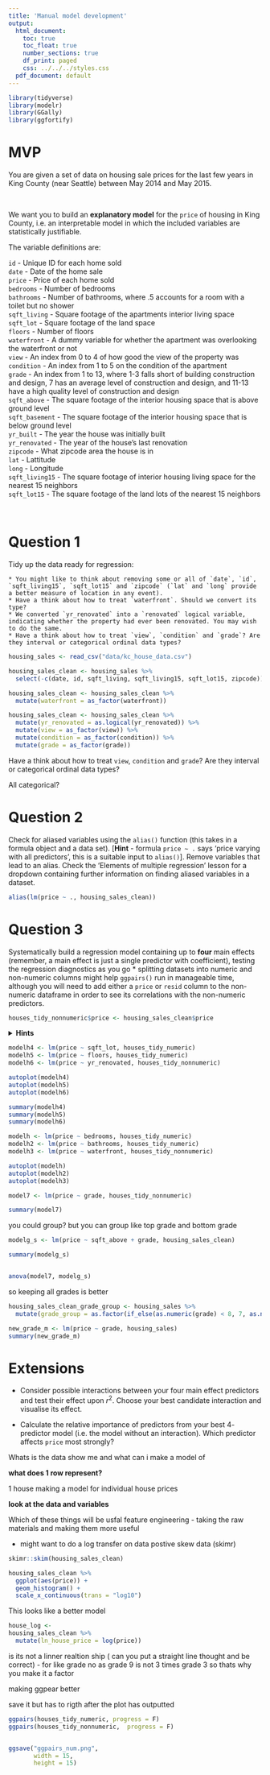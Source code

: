 ```yaml
---
title: 'Manual model development'
output:
  html_document:
    toc: true
    toc_float: true
    number_sections: true
    df_print: paged
    css: ../../../styles.css
  pdf_document: default
---
```

```r

library(tidyverse)
library(modelr)
library(GGally)
library(ggfortify)

```


# MVP

You are given a set of data on housing sale prices for the last few years in King County (near Seattle) between May 2014 and May 2015.

<br>
<div class="emphasis">
We want you to build an **explanatory model** for the `price` of housing in King County, i.e. an interpretable model in which the included variables are statistically justifiable.

The variable definitions are:

`id` - Unique ID for each home sold  
`date` - Date of the home sale  
`price` - Price of each home sold  
`bedrooms` - Number of bedrooms  
`bathrooms` - Number of bathrooms, where .5 accounts for a room with a toilet but no shower  
`sqft_living` - Square footage of the apartments interior living space  
`sqft_lot` - Square footage of the land space  
`floors` - Number of floors  
`waterfront` - A dummy variable for whether the apartment was overlooking the waterfront or not  
`view` - An index from 0 to 4 of how good the view of the property was  
`condition` - An index from 1 to 5 on the condition of the apartment  
`grade` - An index from 1 to 13, where 1-3 falls short of building construction and design, 7 has an average level of construction and design, and 11-13 have a high quality level of construction and design  
`sqft_above` - The square footage of the interior housing space that is above ground level  
`sqft_basement` - The square footage of the interior housing space that is below ground level  
`yr_built` - The year the house was initially built  
`yr_renovated` - The year of the house’s last renovation  
`zipcode` - What zipcode area the house is in  
`lat` - Lattitude  
`long` - Longitude  
`sqft_living15` - The square footage of interior housing living space for the nearest 15 neighbors  
`sqft_lot15` - The square footage of the land lots of the nearest 15 neighbors  
</div>
<br>


# Question 1

Tidy up the data ready for regression:

    * You might like to think about removing some or all of `date`, `id`, `sqft_living15`, `sqft_lot15` and `zipcode` (`lat` and `long` provide a better measure of location in any event).
    * Have a think about how to treat `waterfront`. Should we convert its type?
    * We converted `yr_renovated` into a `renovated` logical variable, indicating whether the property had ever been renovated. You may wish to do the same.
    * Have a think about how to treat `view`, `condition` and `grade`? Are they interval or categorical ordinal data types?


```r
housing_sales <- read_csv("data/kc_house_data.csv")

```

```r
housing_sales_clean <- housing_sales %>% 
  select(-c(date, id, sqft_living, sqft_living15, sqft_lot15, zipcode)) 
```

```r
housing_sales_clean <- housing_sales_clean %>% 
  mutate(waterfront = as_factor(waterfront))
```

```r
housing_sales_clean <- housing_sales_clean %>% 
  mutate(yr_renovated = as.logical(yr_renovated)) %>% 
  mutate(view = as_factor(view)) %>% 
  mutate(condition = as_factor(condition)) %>%
  mutate(grade = as_factor(grade))
```

Have a think about how to treat `view`, `condition` and `grade`? Are they interval or categorical ordinal data types?

All categorical?


# Question 2

Check for aliased variables using the `alias()` function (this takes in a formula object and a data set). [**Hint** - formula `price ~ .` says 'price varying with all predictors', this is a suitable input to `alias()`]. Remove variables that lead to an alias. Check the 'Elements of multiple regression' lesson for a dropdown containing further information on finding aliased variables in a dataset.


```r
alias(lm(price ~ ., housing_sales_clean))
```


# Question 3

Systematically build a regression model containing up to **four** main effects (remember, a main effect is just a single predictor with coefficient), testing the regression diagnostics as you go
    * splitting datasets into numeric and non-numeric columns might help `ggpairs()` run in manageable time, although you will need to add either a `price` or `resid` column to the non-numeric dataframe in order to see its correlations with the non-numeric predictors.

```r
houses_tidy_nonnumeric$price <- housing_sales_clean$price

```

<details>
<summary>**Hints**</summary>
```r
houses_tidy_numeric <- housing_sales_clean %>%
  select_if(is.numeric)

houses_tidy_nonnumeric <- housing_sales_clean %>%
  select_if(function(x) !is.numeric(x))

houses_tidy_nonnumeric$price <- housing_sales_clean$price

ggpairs(houses_tidy_numeric, progress = F)
ggpairs(houses_tidy_nonnumeric,  progress = F)



```
and the same in subsequent rounds of predictor selection with the `resid` column.<br><br>
Remember, if you are not sure whether including a categorical predictor is statistically justified, run an `anova()` test passing in the models with- and without the categorical predictor and check the p-value of the test.
</details>

```r

modelh4 <- lm(price ~ sqft_lot, houses_tidy_numeric)
modelh5 <- lm(price ~ floors, houses_tidy_numeric)
modelh6 <- lm(price ~ yr_renovated, houses_tidy_nonnumeric)

autoplot(modelh4)
autoplot(modelh5)
autoplot(modelh6)

summary(modelh4)
summary(modelh5)
summary(modelh6)


```
```r
modelh <- lm(price ~ bedrooms, houses_tidy_numeric)
modelh2 <- lm(price ~ bathrooms, houses_tidy_numeric)
modelh3 <- lm(price ~ waterfront, houses_tidy_nonnumeric)

autoplot(modelh)
autoplot(modelh2)
autoplot(modelh3)
```

```r

model7 <- lm(price ~ grade, houses_tidy_nonnumeric)

summary(model7)

```


you could group? but you can group like top grade and bottom grade


```r

modelg_s <- lm(price ~ sqft_above + grade, housing_sales_clean)

summary(modelg_s)


anova(model7, modelg_s)
```

so keeping all grades is better 


```r

housing_sales_clean_grade_group <- housing_sales %>% 
  mutate(grade_group = as.factor(if_else(as.numeric(grade) < 8, 7, as.numeric(grade))))

```

```r
new_grade_m <- lm(price ~ grade, housing_sales)
summary(new_grade_m)
```


# Extensions

* Consider possible interactions between your four main effect predictors and test their effect upon $r^2$. Choose your best candidate interaction and visualise its effect. 

* Calculate the relative importance of predictors from your best $4$-predictor model (i.e. the model without an interaction). Which predictor affects `price` most strongly?



Whats is the data show me and what can i make a model of 

**what does 1 row represent?**

1 house 
making a model for individual house prices

**look at the data and variables**

Which of these things will be usfal 
feature engineering 
- taking the raw materials and making them more useful 

- might want to do a log transfer on data postive skew data (skimr)


```r

skimr::skim(housing_sales_clean)

```

```r

housing_sales_clean %>% 
  ggplot(aes(price)) +
  geom_histogram() +
  scale_x_continuous(trans = "log10")

```

This looks like a better model 

```r
house_log <-
housing_sales_clean %>% 
  mutate(ln_house_price = log(price))
```
is its not a linner realtion ship ( can you put a straight line thought and be correct) - for like grade no as grade 9 is not 3 times grade 3 so thats why you make it a factor 


making ggpear better

save it 
but has to rigth after the plot has outputted 
```r

ggpairs(houses_tidy_numeric, progress = F)
ggpairs(houses_tidy_nonnumeric,  progress = F)


ggsave("ggpairs_num.png",
       width = 15,
       height = 15)

```

